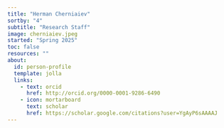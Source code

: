 ```yaml
---
title: "Herman Cherniaiev"
sortby: "4"
subtitle: "Research Staff"
image: cherniaiev.jpeg
started: "Spring 2025"
toc: false
resources: ""
about:
  id: person-profile
  template: jolla
  links: 
    - text: orcid
      href: http://orcid.org/0000-0001-9286-6490
    - icon: mortarboard
      text: scholar
      href: https://scholar.google.com/citations?user=YgAyP6sAAAAJ
---
```


